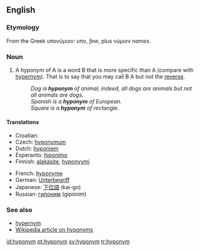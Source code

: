==English==

===Etymology===
From the Greek υπονύμιον: υπο, ''few'', plus νύμιον ''names''.

===Noun===
{{en-noun}}

# A hyponym of A is a word B that is more specific than A (compare with [[hypernym]]).  That is to say that you may call B A but not the [[reverse]].
#: ''Dog is '''hyponym''' of animal; indeed, all dogs are animals but not all animals are dogs.''
#: ''Spanish is a '''hyponym''' of European.''
#: ''Square is a '''hyponym''' of rectangle.''

====Translations====
{{top}}
*Croatian: {{t|hr|hiponim|m}}
*Czech: [[hyponymum]] {{n}}
*Dutch: [[hyponiem]] {{n}}
*Esperanto: [[hiponimo]]
*Finnish: [[alakäsite]], [[hyponyymi]]
{{mid}}
*French: [[hyponyme]] {{m}}
*German: [[Unterbegriff]]
*Japanese: [[下位語]] (kai-go)
*Russian: [[гипоним]] (gipónim) {{m}}
{{bottom}}

===See also===
*[[hypernym]]
*[[w:hyponym|Wikipedia article on hyponyms]]

[[id:hyponym]]
[[pt:hyponym]]
[[sv:hyponym]]
[[tr:hyponym]]